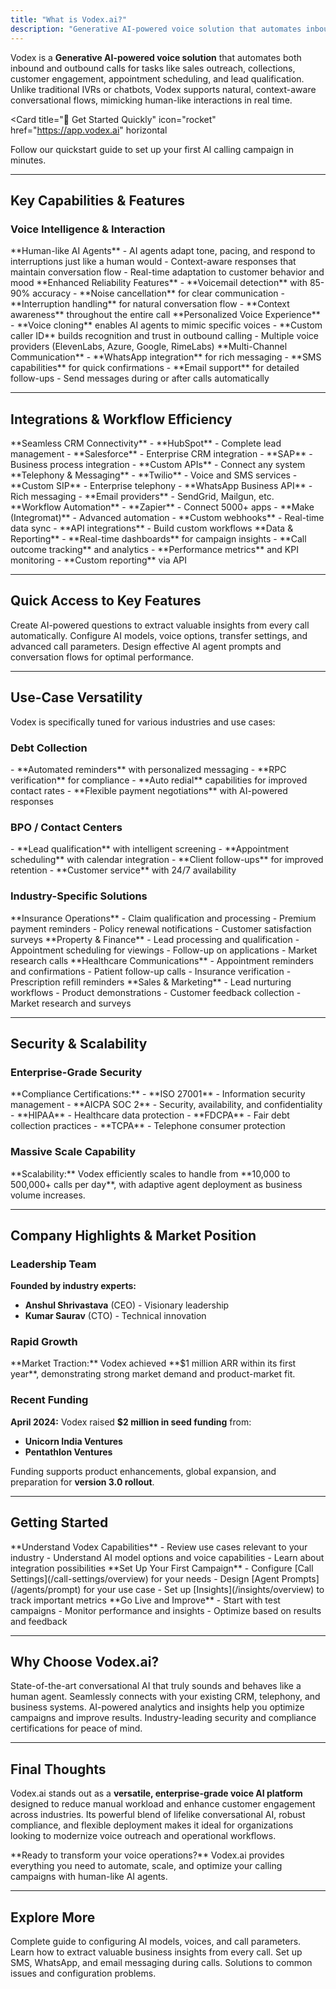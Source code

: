 ```yaml
---
title: "What is Vodex.ai?"
description: "Generative AI-powered voice solution that automates inbound and outbound calls with human-like conversations"
---
```


Vodex is a **Generative AI-powered voice solution** that automates both inbound and outbound calls for tasks like sales outreach, collections, customer engagement, appointment scheduling, and lead qualification. Unlike traditional IVRs or chatbots, Vodex supports natural, context-aware conversational flows, mimicking human-like interactions in real time.

<Card
  title="🚀 Get Started Quickly"
  icon="rocket"
  href="https://app.vodex.ai"
  horizontal
>
  Follow our quickstart guide to set up your first AI calling campaign in minutes.
</Card>

---

## Key Capabilities & Features

### Voice Intelligence & Interaction

<AccordionGroup>
  <Accordion title="Natural Conversations">
    **Human-like AI Agents**
    - AI agents adapt tone, pacing, and respond to interruptions just like a human would
    - Context-aware responses that maintain conversation flow
    - Real-time adaptation to customer behavior and mood
  </Accordion>
  
  <Accordion title="Advanced Call Quality">
    **Enhanced Reliability Features**
    - **Voicemail detection** with 85-90% accuracy
    - **Noise cancellation** for clear communication
    - **Interruption handling** for natural conversation flow
    - **Context awareness** throughout the entire call
  </Accordion>
  
  <Accordion title="Voice Customization">
    **Personalized Voice Experience**
    - **Voice cloning** enables AI agents to mimic specific voices
    - **Custom caller ID** builds recognition and trust in outbound calling
    - Multiple voice providers (ElevenLabs, Azure, Google, RimeLabs)
  </Accordion>
  
  <Accordion title="Cross-Channel Messaging">
    **Multi-Channel Communication**
    - **WhatsApp integration** for rich messaging
    - **SMS capabilities** for quick confirmations
    - **Email support** for detailed follow-ups
    - Send messages during or after calls automatically
  </Accordion>
</AccordionGroup>

---

## Integrations & Workflow Efficiency

<Tabs>
  <Tab title="CRM Integration">
    **Seamless CRM Connectivity**
    - **HubSpot** - Complete lead management
    - **Salesforce** - Enterprise CRM integration
    - **SAP** - Business process integration
    - **Custom APIs** - Connect any system
  </Tab>
  
  <Tab title="Communication Tools">
    **Telephony & Messaging**
    - **Twilio** - Voice and SMS services
    - **Custom SIP** - Enterprise telephony
    - **WhatsApp Business API** - Rich messaging
    - **Email providers** - SendGrid, Mailgun, etc.
  </Tab>
  
  <Tab title="Automation Platforms">
    **Workflow Automation**
    - **Zapier** - Connect 5000+ apps
    - **Make (Integromat)** - Advanced automation
    - **Custom webhooks** - Real-time data sync
    - **API integrations** - Build custom workflows
  </Tab>
  
  <Tab title="Analytics & Insights">
    **Data & Reporting**
    - **Real-time dashboards** for campaign insights
    - **Call outcome tracking** and analytics
    - **Performance metrics** and KPI monitoring
    - **Custom reporting** via API
  </Tab>
</Tabs>

---

## Quick Access to Key Features

<Columns cols={3}>
  <Card
    title="✨ Insights (Ask AI)"
    icon="sparkles"
    href="/insights/overview"
  >
    Create AI-powered questions to extract valuable insights from every call automatically.
  </Card>
  <Card
    title="⚙️ Call Settings"
    icon="gear"
    href="/call-settings/overview"
  >
    Configure AI models, voice options, transfer settings, and advanced call parameters.
  </Card>
  <Card
    title="📝 Agent Prompts"
    icon="pen-to-square"
    href="/agents/prompt"
  >
    Design effective AI agent prompts and conversation flows for optimal performance.
  </Card>
</Columns>

---

## Use-Case Versatility

Vodex is specifically tuned for various industries and use cases:

### Debt Collection
<Card title="Automated Collections" icon="money-bill-wave">
  - **Automated reminders** with personalized messaging
  - **RPC verification** for compliance
  - **Auto redial** capabilities for improved contact rates
  - **Flexible payment negotiations** with AI-powered responses
</Card>

### BPO / Contact Centers
<Card title="Contact Center Automation" icon="headset">
  - **Lead qualification** with intelligent screening
  - **Appointment scheduling** with calendar integration
  - **Client follow-ups** for improved retention
  - **Customer service** with 24/7 availability
</Card>

### Industry-Specific Solutions
<AccordionGroup>
  <Accordion title="Insurance">
    **Insurance Operations**
    - Claim qualification and processing
    - Premium payment reminders
    - Policy renewal notifications
    - Customer satisfaction surveys
  </Accordion>
  
  <Accordion title="Mortgage & Real Estate">
    **Property & Finance**
    - Lead processing and qualification
    - Appointment scheduling for viewings
    - Follow-up on applications
    - Market research calls
  </Accordion>
  
  <Accordion title="Healthcare">
    **Healthcare Communications**
    - Appointment reminders and confirmations
    - Patient follow-up calls
    - Insurance verification
    - Prescription refill reminders
  </Accordion>
  
  <Accordion title="Marketing & Sales">
    **Sales & Marketing**
    - Lead nurturing workflows
    - Product demonstrations
    - Customer feedback collection
    - Market research and surveys
  </Accordion>
</AccordionGroup>

---

## Security & Scalability

### Enterprise-Grade Security
<Warning>
  **Compliance Certifications:**
  - **ISO 27001** - Information security management
  - **AICPA SOC 2** - Security, availability, and confidentiality
  - **HIPAA** - Healthcare data protection
  - **FDCPA** - Fair debt collection practices
  - **TCPA** - Telephone consumer protection
</Warning>

### Massive Scale Capability
<Info>
  **Scalability:** Vodex efficiently scales to handle from **10,000 to 500,000+ calls per day**, with adaptive agent deployment as business volume increases.
</Info>

---

## Company Highlights & Market Position

### Leadership Team
**Founded by industry experts:**
- **Anshul Shrivastava** (CEO) - Visionary leadership
- **Kumar Saurav** (CTO) - Technical innovation

### Rapid Growth
<Tip>
  **Market Traction:** Vodex achieved **$1 million ARR within its first year**, demonstrating strong market demand and product-market fit.
</Tip>

### Recent Funding
**April 2024:** Vodex raised **$2 million in seed funding** from:
- **Unicorn India Ventures**
- **Pentathlon Ventures**

Funding supports product enhancements, global expansion, and preparation for **version 3.0 rollout**.

---

## Getting Started

<Steps>
  <Step title="Explore the Platform">
    **Understand Vodex Capabilities**
    - Review use cases relevant to your industry
    - Understand AI model options and voice capabilities
    - Learn about integration possibilities
  </Step>
  
  <Step title="Configure Your Setup">
    **Set Up Your First Campaign**
    - Configure [Call Settings](/call-settings/overview) for your needs
    - Design [Agent Prompts](/agents/prompt) for your use case
    - Set up [Insights](/insights/overview) to track important metrics
  </Step>
  
  <Step title="Launch and Optimize">
    **Go Live and Improve**
    - Start with test campaigns
    - Monitor performance and insights
    - Optimize based on results and feedback
  </Step>
</Steps>

---

## Why Choose Vodex.ai?

<Columns cols={2}>
  <Card
    title="🤖 Advanced AI Technology"
    icon="robot"
  >
    State-of-the-art conversational AI that truly sounds and behaves like a human agent.
  </Card>
  <Card
    title="🔧 Easy Integration"
    icon="plug"
  >
    Seamlessly connects with your existing CRM, telephony, and business systems.
  </Card>
  <Card
    title="📊 Actionable Insights"
    icon="chart-line"
  >
    AI-powered analytics and insights help you optimize campaigns and improve results.
  </Card>
  <Card
    title="🛡️ Enterprise Security"
    icon="shield-check"
  >
    Industry-leading security and compliance certifications for peace of mind.
  </Card>
</Columns>

---

## Final Thoughts

Vodex.ai stands out as a **versatile, enterprise-grade voice AI platform** designed to reduce manual workload and enhance customer engagement across industries. Its powerful blend of lifelike conversational AI, robust compliance, and flexible deployment makes it ideal for organizations looking to modernize voice outreach and operational workflows.

<Check>
  **Ready to transform your voice operations?** Vodex.ai provides everything you need to automate, scale, and optimize your calling campaigns with human-like AI agents.
</Check>

---

## Explore More

<Columns cols={2}>
  <Card
    title="📞 Call Settings Guide"
    icon="phone"
    href="/call-settings/overview"
  >
    Complete guide to configuring AI models, voices, and call parameters.
  </Card>
  <Card
    title="✨ Insights & Analytics"
    icon="sparkles"
    href="/insights/overview"
  >
    Learn how to extract valuable business insights from every call.
  </Card>
  <Card
    title="💬 Messaging Integration"
    icon="message"
    href="/messaging/on-call-messaging"
  >
    Set up SMS, WhatsApp, and email messaging during calls.
  </Card>
  <Card
    title="🛠️ Troubleshooting"
    icon="wrench"
    href="/troubleshooting/common-issues"
  >
    Solutions to common issues and configuration problems.
  </Card>
</Columns>
